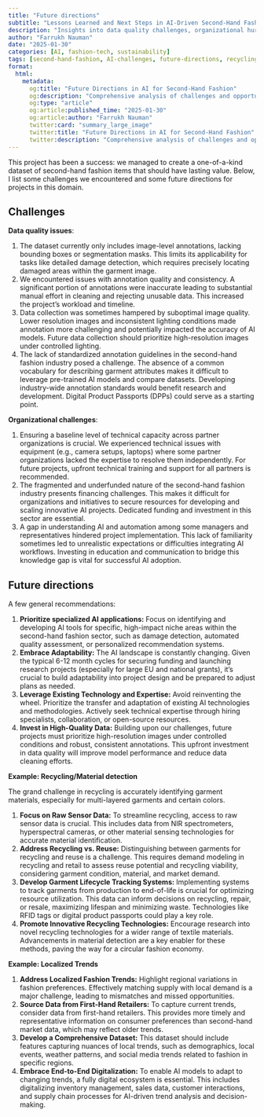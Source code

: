 ```yaml
---
title: "Future directions"
subtitle: "Lessons Learned and Next Steps in AI-Driven Second-Hand Fashion"
description: "Insights into data quality challenges, organizational hurdles, and future opportunities in AI for second-hand fashion, including specialized applications in recycling and local trend analysis."
author: "Farrukh Nauman"
date: "2025-01-30"
categories: [AI, fashion-tech, sustainability]
tags: [second-hand-fashion, AI-challenges, future-directions, recycling, material-detection, local-trends, sustainability]
format:
  html:
    metadata:
      og:title: "Future Directions in AI for Second-Hand Fashion"
      og:description: "Comprehensive analysis of challenges and opportunities in applying AI to second-hand fashion, focusing on data quality, organizational challenges, and innovative future directions."
      og:type: "article"
      og:article:published_time: "2025-01-30"
      og:article:author: "Farrukh Nauman"
      twitter:card: "summary_large_image"
      twitter:title: "Future Directions in AI for Second-Hand Fashion"
      twitter:description: "Comprehensive analysis of challenges and opportunities in applying AI to second-hand fashion, focusing on data quality, organizational challenges, and innovative future directions."
---
```


<!-- # Lessons learned and what's next -->

This project has been a success: we managed to create a one-of-a-kind dataset of second-hand fashion items that should have lasting value. Below, I list some challenges we encountered and some future directions for projects in this domain.

## Challenges

**Data quality issues**:

1. The dataset currently only includes image-level annotations, lacking bounding boxes or segmentation masks. This limits its applicability for tasks like detailed damage detection, which requires precisely locating damaged areas within the garment image.
2. We encountered issues with annotation quality and consistency. A significant portion of annotations were inaccurate leading to substantial manual effort in cleaning and rejecting unusable data. This increased the project's workload and timeline.
3. Data collection was sometimes hampered by suboptimal image quality. Lower resolution images and inconsistent lighting conditions made annotation more challenging and potentially impacted the accuracy of AI models. Future data collection should prioritize high-resolution images under controlled lighting.
4. The lack of standardized annotation guidelines in the second-hand fashion industry posed a challenge. The absence of a common vocabulary for describing garment attributes makes it difficult to leverage pre-trained AI models and compare datasets. Developing industry-wide annotation standards would benefit research and development. Digital Product Passports (DPPs) could serve as a starting point. 

**Organizational challenges**:

1. Ensuring a baseline level of technical capacity across partner organizations is crucial. We experienced technical issues with equipment (e.g., camera setups, laptops) where some partner organizations lacked the expertise to resolve them independently. For future projects, upfront technical training and support for all partners is recommended.
2. The fragmented and underfunded nature of the second-hand fashion industry presents financing challenges. This makes it difficult for organizations and initiatives to secure resources for developing and scaling innovative AI projects. Dedicated funding and investment in this sector are essential.
3. A gap in understanding AI and automation among some managers and representatives hindered project implementation. This lack of familiarity sometimes led to unrealistic expectations or difficulties integrating AI workflows. Investing in education and communication to bridge this knowledge gap is vital for successful AI adoption.

## Future directions

A few general recommendations:

1. **Prioritize specialized AI applications:** Focus on identifying and developing AI tools for specific, high-impact niche areas within the second-hand fashion sector, such as damage detection, automated quality assessment, or personalized recommendation systems.
2. **Embrace Adaptability:** The AI landscape is constantly changing. Given the typical 6-12 month cycles for securing funding and launching research projects (especially for large EU and national grants), it’s crucial to build adaptability into project design and be prepared to adjust plans as needed.
3. **Leverage Existing Technology and Expertise:** Avoid reinventing the wheel. Prioritize the transfer and adaptation of existing AI technologies and methodologies.  Actively seek technical expertise through hiring specialists, collaboration, or open-source resources.
4. **Invest in High-Quality Data:** Building upon our challenges, future projects must prioritize high-resolution images under controlled conditions and robust, consistent annotations. This upfront investment in data quality will improve model performance and reduce data cleaning efforts.

**Example: Recycling/Material detection**

The grand challenge in recycling is accurately identifying garment materials, especially for multi-layered garments and certain colors.

1. **Focus on Raw Sensor Data:** To streamline recycling, access to raw sensor data is crucial. This includes data from NIR spectrometers, hyperspectral cameras, or other material sensing technologies for accurate material identification.
2. **Address Recycling vs. Reuse:** Distinguishing between garments for recycling and reuse is a challenge. This requires demand modeling in recycling and retail to assess reuse potential and recycling viability, considering garment condition, material, and market demand.
3. **Develop Garment Lifecycle Tracking Systems:**  Implementing systems to track garments from production to end-of-life is crucial for optimizing resource utilization. This data can inform decisions on recycling, repair, or resale, maximizing lifespan and minimizing waste. Technologies like RFID tags or digital product passports could play a key role.
4. **Promote Innovative Recycling Technologies:** Encourage research into novel recycling technologies for a wider range of textile materials. Advancements in material detection are a key enabler for these methods, paving the way for a circular fashion economy.

**Example: Localized Trends**

1. **Address Localized Fashion Trends:** Highlight regional variations in fashion preferences. Effectively matching supply with local demand is a major challenge, leading to mismatches and missed opportunities.
2. **Source Data from First-Hand Retailers:** To capture current trends, consider data from first-hand retailers. This provides more timely and representative information on consumer preferences than second-hand market data, which may reflect older trends.
3. **Develop a Comprehensive Dataset:** This dataset should include features capturing nuances of local trends, such as demographics, local events, weather patterns, and social media trends related to fashion in specific regions.
4. **Embrace End-to-End Digitalization:**  To enable AI models to adapt to changing trends, a fully digital ecosystem is essential. This includes digitalizing inventory management, sales data, customer interactions, and supply chain processes for AI-driven trend analysis and decision-making.
